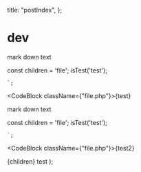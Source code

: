 
  title: "postIndex",
};

# dev

mark down text

const children = 'file';
isTest('test');
<?php
echo 'sttt';
?>
    `;

<CodeBlock className={"file.php"}>{test}</CodeBlock>

mark down text

const children = 'file';
isTest('test');
<?php
echo 'sttt';
?>
    `;



<CodeBlock className={"file.php"}>{test2}</CodeBlock>

  <Layout meta={meta}>
    {children}
    <ContentBlock>test</ContentBlock>
  </Layout>
);
